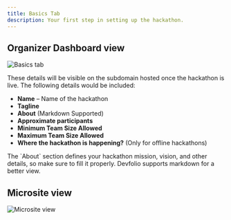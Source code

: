 ```yaml
---
title: Basics Tab
description: Your first step in setting up the hackathon.
---
```


## Organizer Dashboard view

<img src="/assets/image (60).webp" alt="Basics tab" />

These details will be visible on the subdomain hosted once the hackathon is live. The following details would be included:

- **Name** – Name of the hackathon  
- **Tagline**  
- **About** (Markdown Supported)  
- **Approximate participants**  
- **Minimum Team Size Allowed**  
- **Maximum Team Size Allowed**  
- **Where the hackathon is happening?** (Only for offline hackathons)

<Callout title="About Section Tip" type="info">
  The `About` section defines your hackathon mission, vision, and other details, so make sure to fill it properly. Devfolio supports markdown for a better view.
</Callout>

## Microsite view

  <img src="/assets/image (61).webp" alt="Microsite view" />

